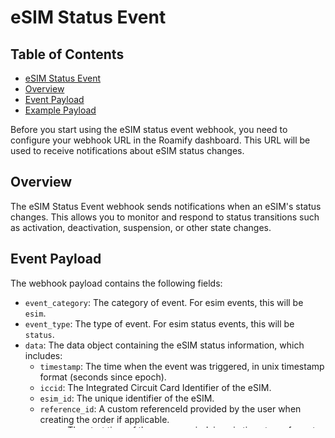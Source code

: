 
# eSIM Status Event

## Table of Contents
- [eSIM Status Event](#esim-status-event)
- [Overview](#overview)
- [Event Payload](#event-payload)
- [Example Payload](#example-payload)

<Callout type="warning" emoji="⚠️">
    Before you start using the eSIM status event webhook, you need to configure your webhook URL in the Roamify dashboard. This URL will be used to receive notifications about eSIM status changes.
</Callout>

## Overview
The eSIM Status Event webhook sends notifications when an eSIM's status changes. This allows you to monitor and respond to status transitions such as activation, deactivation, suspension, or other state changes.

## Event Payload
The webhook payload contains the following fields:

- `event_category`: The category of event. For esim events, this will be `esim`.
- `event_type`: The type of event. For esim status events, this will be `status`.
- `data`: The data object containing the eSIM status information, which includes:
    - `timestamp`: The time when the event was triggered, in unix timestamp format (seconds since epoch).
    - `iccid`: The Integrated Circuit Card Identifier of the eSIM.
    - `esim_id`: The unique identifier of the eSIM.
    - `reference_id`: A custom referenceId provided by the user when creating the order if applicable.
    - `start`: The start time of the usage period, in unix timestamp format (seconds since epoch).
    - `end`: The end time of the usage period, in unix timestamp format (seconds since epoch).
    - `status`: The status of the eSIM usage event. Possible values include:
      - `NEW`: The eSIM is newly generated and not yet installed.
      - `INSTALLED`: The eSIM has been installed on a device.
      - `ACTIVATED`: The eSIM has been activated and is currently in use.
      - `INACTIVE`: The eSIM is inactive and not currently in use.
      - `DELETED`: The eSIM has been deleted from the device.
      - `REVOKED`: The eSIM has been revoked and is no longer valid.
      - `EXPIRED`: The eSIM has expired and is no longer valid.
      - `UNKNOWN`: The status of the eSIM is unknown or not specified.

### Example Payload
Here is an example of the eSIM Status Event webhook payload:

```json
{
  "event_category": "esim",
  "event_type": "status",
  "data": {
      "timestamp": 1700000000,
      "iccid": "8991234567890123456",
      "esim_id": "c2a9cdae-430e-4251-bf65-a84df4562ed9",
      "reference_id": "ref_1234567890",
      "start": 1699996800,
      "end": 1700000400,
      "status": "ACTIVATED"
  }
}
```

## Mandatory Response
You must respond with a 200 OK status code to acknowledge receipt of the webhook. If you do not respond within 5 seconds, the webhook will be retried up to 3 times at increasing intervals.

### Response Example
```json
{
  "code": 200,
  "status": "success"
}
```